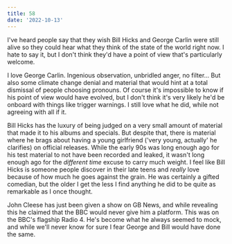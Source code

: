```yaml
---
title: 58
date: '2022-10-13'
---
```


I've heard people say that they wish Bill Hicks and George Carlin were still alive so they could hear what they think of the state of the world right now. I hate to say it, but I don't think they'd have a point of view that's particularly welcome.

I love George Carlin. Ingenious observation, unbridled anger, no filter... But also some climate change denial and material that would hint at a total dismissal of people choosing pronouns. Of course it's impossible to know if his point of view would have evolved, but I don't think it's very likely he'd be onboard with things like trigger warnings. I still love what he did, while not agreeing with all if it.

Bill Hicks has the luxury of being judged on a very small amount of material that made it to his albums and specials. But despite that, there is material where he brags about having a young girlfriend ('very young, actually' he clarifies) on official releases. While the early 90s was long enough ago for his test material to not have been recorded and leaked, it wasn't long enough ago for the _different time_ excuse to carry much weight. I feel like Bill Hicks is someone people discover in their late teens and _really_ love because of how much he goes against the grain. He was certainly a gifted comedian, but the older I get the less I find anything he did to be quite as remarkable as I once thought.

John Cleese has just been given a show on GB News, and while revealing this he claimed that the BBC would never give him a platform. This was on the BBC's flagship Radio 4. He's become what he always seemed to mock, and while we'll never know for sure I fear George and Bill would have done the same.
